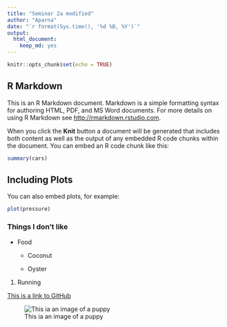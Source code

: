 ```yaml
---
title: "Seminar 2a modified"
author: "Aparna"
date: "`r format(Sys.time(), '%d %B, %Y')`"
output: 
  html_document: 
    keep_md: yes
---
```


```r
knitr::opts_chunk$set(echo = TRUE)
```

## R Markdown

This is an R Markdown document. Markdown is a simple formatting syntax for authoring HTML, PDF, and MS Word documents. For more details on using R Markdown see <http://rmarkdown.rstudio.com>.

When you click the **Knit** button a document will be generated that includes both content as well as the output of any embedded R code chunks within the document. You can embed an R code chunk like this:

```r
summary(cars)
```

## Including Plots

You can also embed plots, for example:

```r
plot(pressure)
```



### Things I don't like



* Food


    * Coconut
  
    * Oyster


1. Running


[This is a link to GitHub](https://github.com/)

![This ia an image of a puppy](http://cdn2-www.dogtime.com/assets/uploads/gallery/30-impossibly-cute-puppies/impossibly-cute-puppy-8.jpg)







